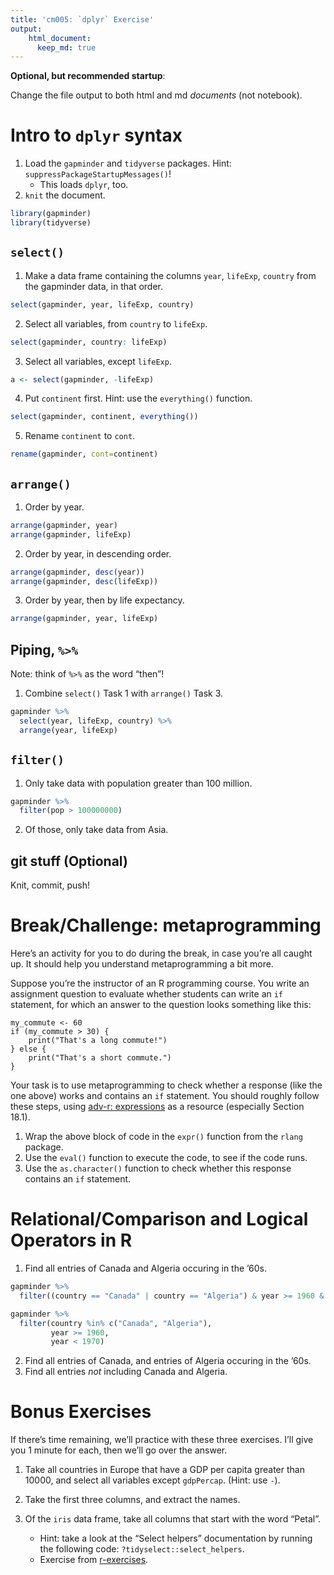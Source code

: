 ```yaml
---
title: 'cm005: `dplyr` Exercise'
output: 
    html_document:
      keep_md: true
---
```


**Optional, but recommended startup**:

Change the file output to both html and md _documents_ (not notebook).

# Intro to `dplyr` syntax
1. Load the `gapminder` and `tidyverse` packages. Hint: `suppressPackageStartupMessages()`!
    - This loads `dplyr`, too.
2. `knit` the document. 

```r
library(gapminder)
library(tidyverse)
```

## `select()`

1. Make a data frame containing the columns `year`, `lifeExp`, `country` from the gapminder data, in that order.

```r
select(gapminder, year, lifeExp, country)
```


2. Select all variables, from `country` to `lifeExp`. 

```r
select(gapminder, country: lifeExp)
```


3. Select all variables, except `lifeExp`.

```r
a <- select(gapminder, -lifeExp)
```


4. Put `continent` first. Hint: use the `everything()` function.

```r
select(gapminder, continent, everything())
```

5. Rename `continent` to `cont`.

```r
rename(gapminder, cont=continent)
```

## `arrange()`

1. Order by year.

```r
arrange(gapminder, year)
arrange(gapminder, lifeExp)
```

2. Order by year, in descending order.

```r
arrange(gapminder, desc(year))
arrange(gapminder, desc(lifeExp))
```

3. Order by year, then by life expectancy.

```r
arrange(gapminder, year, lifeExp)
```

## Piping, `%>%`

Note: think of `%>%` as the word "then"!

1. Combine `select()` Task 1 with `arrange()` Task 3.

```r
gapminder %>% 
  select(year, lifeExp, country) %>% 
  arrange(year, lifeExp)
```

## `filter()`

1. Only take data with population greater than 100 million.

```r
gapminder %>% 
  filter(pop > 100000000)
```

2. Of those, only take data from Asia.

## git stuff (Optional)

Knit, commit, push!

# Break/Challenge: metaprogramming

Here's an activity for you to do during the break, in case you're all caught up. It should help you understand metaprogramming a bit more.

Suppose you're the instructor of an R programming course. You write an assignment question to evaluate whether students can write an `if` statement, for which an answer to the question looks something like this:

```
my_commute <- 60
if (my_commute > 30) {
    print("That's a long commute!")
} else {
    print("That's a short commute.")
}
```

Your task is to use metaprogramming to check whether a response (like the one above) works and contains an `if` statement. You should roughly follow these steps, using [adv-r: expressions](https://adv-r.hadley.nz/expressions.html) as a resource (especially Section 18.1).

1. Wrap the above block of code in the `expr()` function from the `rlang` package.
2. Use the `eval()` function to execute the code, to see if the code runs.
3. Use the `as.character()` function to check whether this response contains an `if` statement.

# Relational/Comparison and Logical Operators in R

1. Find all entries of Canada and Algeria occuring in the '60s. 

```r
gapminder %>% 
  filter((country == "Canada" | country == "Algeria") & year >= 1960 & year < 1970)

gapminder %>% 
  filter(country %in% c("Canada", "Algeria"), 
         year >= 1960, 
         year < 1970)
```

2. Find all entries of Canada, and entries of Algeria occuring in the '60s. 
3. Find all entries _not_ including Canada and Algeria.

# Bonus Exercises

If there's time remaining, we'll practice with these three exercises. I'll give you 1 minute for each, then we'll go over the answer.

1. Take all countries in Europe that have a GDP per capita greater than 10000, and select all variables except `gdpPercap`. (Hint: use `-`).

2. Take the first three columns, and extract the names.

3. Of the `iris` data frame, take all columns that start with the word "Petal". 
    - Hint: take a look at the "Select helpers" documentation by running the following code: `?tidyselect::select_helpers`.
    - Exercise from [r-exercises](https://www.r-exercises.com/2017/10/19/dplyr-basic-functions-exercises/).